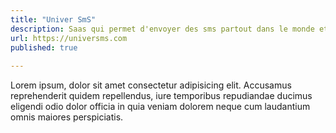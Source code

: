 ```yaml
---
title: "Univer SmS"
description: Saas qui permet d'envoyer des sms partout dans le monde et d'avoir aussi un services API d'envoie d'sms 
url: https://universms.com
published: true
  
---
```



Lorem ipsum, dolor sit amet consectetur adipisicing elit. Accusamus reprehenderit quidem repellendus, iure temporibus repudiandae ducimus eligendi odio dolor officia in quia veniam dolorem neque cum laudantium omnis maiores perspiciatis.